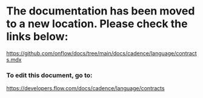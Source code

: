 # The documentation has been moved to a new location. Please check the links below:

https://github.com/onflow/docs/tree/main/docs/cadence/language/contracts.mdx

### To edit this document, go to:

https://developers.flow.com/docs/cadence/language/contracts

